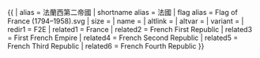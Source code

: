 {{ {{{1<noinclude>|country showdata</noinclude>}}}
| alias = 法蘭西第二帝國
| shortname alias = 法國
| flag alias = Flag of France (1794–1958).svg
| size = {{{size|}}}
| name = {{{name|}}}
| altlink = {{{altlink|}}}
| altvar = {{{altvar|}}}
| variant = {{{variant|}}}
<noinclude>
| redir1 = F2E
| related1 = France
| related2 = French First Republic
| related3 = First French Empire
| related4 = French Second Republic
| related5 = French Third Republic
| related6 = French Fourth Republic
</noinclude>
}}